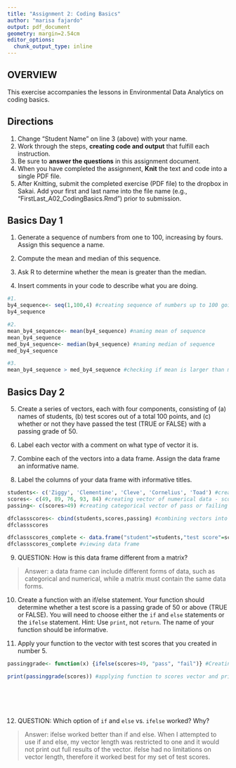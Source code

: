 ```yaml
---
title: "Assignment 2: Coding Basics"
author: "marisa fajardo"
output: pdf_document
geometry: margin=2.54cm
editor_options: 
  chunk_output_type: inline
---
```


## OVERVIEW

This exercise accompanies the lessons in Environmental Data Analytics on coding basics. 

## Directions
1. Change "Student Name" on line 3 (above) with your name.
2. Work through the steps, **creating code and output** that fulfill each instruction.
3. Be sure to **answer the questions** in this assignment document.
4. When you have completed the assignment, **Knit** the text and code into a single PDF file.
5. After Knitting, submit the completed exercise (PDF file) to the dropbox in Sakai. Add your first and last name into the file name (e.g., "FirstLast_A02_CodingBasics.Rmd") prior to submission.



## Basics Day 1

1. Generate a sequence of numbers from one to 100, increasing by fours. Assign this sequence a name. 

2. Compute the mean and median of this sequence. 

3. Ask R to determine whether the mean is greater than the median. 

4. Insert comments in your code to describe what you are doing.

```r
#1. 
by4_sequence<- seq(1,100,4) #creating sequence of numbers up to 100 going by 4's
by4_sequence

#2. 
mean_by4_sequence<- mean(by4_sequence) #naming mean of sequence
mean_by4_sequence
med_by4_sequence<- median(by4_sequence) #naming median of sequence
med_by4_sequence

#3. 
mean_by4_sequence > med_by4_sequence #checking if mean is larger than median

```

## Basics Day 2

5. Create a series of vectors, each with four components, consisting of (a) names of students, (b) test scores out of a total 100 points, and (c) whether or not they have passed the test (TRUE or FALSE) with a passing grade of 50.

6. Label each vector with a comment on what type of vector it is.

7. Combine each of the vectors into a data frame. Assign the data frame an informative name.

8. Label the columns of your data frame with informative titles.

```r
students<- c('Ziggy', 'Clementine', 'Cleve', 'Cornelius', 'Toad') #creating vector using categorical data
scores<- c(49, 89, 76, 93, 84) #creating vector of numerical data - scores
passing<- c(scores>49) #creating categorical vector of pass or failing scores

dfclassscores<- cbind(students,scores,passing) #combining vectors into data frame
dfclassscores

dfclassscores_complete <- data.frame("student"=students,"test score"=scores, "pass or fail grade" = passing) # re naming columns
dfclassscores_complete #viewing data frame
```

9. QUESTION: How is this data frame different from a matrix?

> Answer: a data frame can include different forms of data, such as categorical and numerical, while a matrix must contain the same data forms. 

10. Create a function with an if/else statement. Your function should determine whether a test score is a passing grade of 50 or above (TRUE or FALSE). You will need to choose either the `if` and `else` statements or the `ifelse` statement. Hint: Use `print`, not `return`. The name of your function should be informative.

11. Apply your function to the vector with test scores that you created in number 5. 

```r
passinggrade<- function(x) {ifelse(scores>49, "pass", "fail")} #Creating function to determine pass of failing grades

print(passinggrade(scores)) #applying function to scores vector and printing out results 







```

12. QUESTION: Which option of `if` and `else` vs. `ifelse` worked? Why?

> Answer: ifelse worked better than if and else. When I attempted to use if and else, my vector length was restricted to one and it would not print out full results of the vector. ifelse had no limitations on vector length, therefore it worked best for my set of test scores. 
